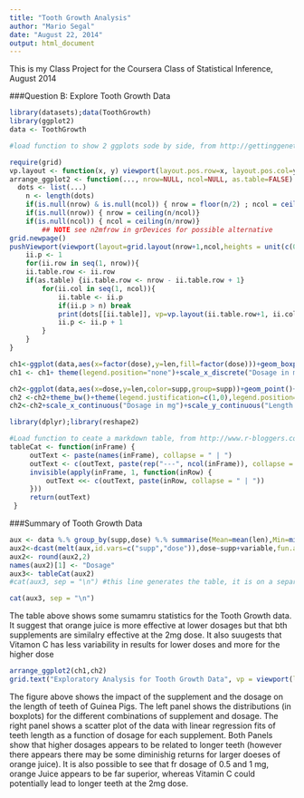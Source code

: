 ```yaml
---
title: "Tooth Growth Analysis"
author: "Mario Segal"
date: "August 22, 2014"
output: html_document
---
```


This is my Class Project for the Coursera Class of Statistical Inference, August 2014

###Question B: Explore Tooth Growth Data
```r
library(datasets);data(ToothGrowth)
library(ggplot2)
data <- ToothGrowth

#load function to show 2 ggplots sode by side, from http://gettinggeneticsdone.blogspot.com/2010/03/arrange-multiple-ggplot2-plots-in-same.html. I modified the function to allow for adding a common title at the top

require(grid)
vp.layout <- function(x, y) viewport(layout.pos.row=x, layout.pos.col=y)
arrange_ggplot2 <- function(..., nrow=NULL, ncol=NULL, as.table=FALSE) {
  dots <- list(...)
	n <- length(dots)
	if(is.null(nrow) & is.null(ncol)) { nrow = floor(n/2) ; ncol = ceiling(n/nrow)}
	if(is.null(nrow)) { nrow = ceiling(n/ncol)}
	if(is.null(ncol)) { ncol = ceiling(n/nrow)}
        ## NOTE see n2mfrow in grDevices for possible alternative
grid.newpage()
pushViewport(viewport(layout=grid.layout(nrow+1,ncol,heights = unit(c(0.5,5),"null")  ) ))
	ii.p <- 1
	for(ii.row in seq(1, nrow)){
	ii.table.row <- ii.row	
	if(as.table) {ii.table.row <- nrow - ii.table.row + 1}
		for(ii.col in seq(1, ncol)){
			ii.table <- ii.p
			if(ii.p > n) break
			print(dots[[ii.table]], vp=vp.layout(ii.table.row+1, ii.col))
			ii.p <- ii.p + 1
		}
	}
}

ch1<-ggplot(data,aes(x=factor(dose),y=len,fill=factor(dose)))+geom_boxplot()+facet_wrap(~supp)+theme_bw()
ch1 <- ch1+ theme(legend.position="none")+scale_x_discrete("Dosage in mg")+scale_y_continuous("Length of Teeth")

ch2<-ggplot(data,aes(x=dose,y=len,color=supp,group=supp))+geom_point()+stat_smooth(method="lm",alpha=0.1)
ch2 <-ch2+theme_bw()+theme(legend.justification=c(1,0),legend.position=c(1, 0))+scale_color_discrete("Supplement")
ch2<-ch2+scale_x_continuous("Dosage in mg")+scale_y_continuous("Length of Teeth")
```

```r
library(dplyr);library(reshape2)

#Load function to ceate a markdown table, from http://www.r-bloggers.com/writing-papers-using-r-markdown/
tableCat <- function(inFrame) {
     outText <- paste(names(inFrame), collapse = " | ")
     outText <- c(outText, paste(rep("---", ncol(inFrame)), collapse = " | "))
     invisible(apply(inFrame, 1, function(inRow) {
         outText <<- c(outText, paste(inRow, collapse = " | "))
     }))
     return(outText)
 }
```
###Summary of Tooth Growth Data
```r
aux <- data %.% group_by(supp,dose) %.% summarise(Mean=mean(len),Min=min(len),Max=max(len),"Std. Dev"=sd(len))
aux2<-dcast(melt(aux,id.vars=c("supp","dose")),dose~supp+variable,fun.aggregate=sum)
aux2<- round(aux2,2)
names(aux2)[1] <- "Dosage"
aux3<- tableCat(aux2)
#cat(aux3, sep = "\n") #this line generates the table, it is on a separate chunk with echo=F
```

```r
cat(aux3, sep = "\n") 
```

The table above shows some sumamru statistics for the Tooth Growth data. It suggest that orange juice is more effective at lower dosages but that bth supplements are similalry effective at the 2mg dose. It also suugests that Vitamon C has less variability in results for lower doses and more for the higher dose

```r
arrange_ggplot2(ch1,ch2)
grid.text("Exploratory Analysis for Tooth Growth Data", vp = viewport(layout.pos.row = 1, layout.pos.col = 1:2))
```
The figure above shows the impact of the supplement and the dosage on the length of teeth of Guinea Pigs. The left panel shows the distributions (in boxplots) for the different combinations of supplement and dosage. The right panel shows a scatter plot of the data with linear regression fits of teeth length as a function of dosage for each supplement.
Both Panels show that higher dosages appears to be related to longer teeth (however there appears there may be some diminishig returns for larger doeses of orange juice). It is also possible to see that fr dosage of 0.5 and 1 mg, orange Juice appears to be far superior, whereas Vitamin C could potentially lead to longer teeth at the 2mg dose.

